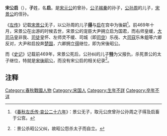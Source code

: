 {{distinguish|微子启}}
{{Emperorcn box
|名稱=宋公启
|姓名=名：启
|廟號=無
|謚號=無
|政權=[[宋国|宋国]]
|出生日期=？
|逝世日期=前469年
|在位=前469年
|年號=無
}}
'''宋公启'''（{{bd|？||前469年||catIdx=Z}}），'''子'''姓，名'''启'''。是[[宋元公|宋元公]]的曾孙，[[公子褍秦|公子褍秦]]的孙子，[[公孙周|公孙周]]的儿子，[[宋景公|宋景公]]的侄孙。

《[[左传|左传]]》记载[[宋景公|宋景公]]无子，以公孙周的儿子'''[[宋後昭公|得]]'''与[[宋公启|启]]在宫中为後嗣<ref>《[[s:春秋左氏传/哀公#哀公二十六年|春秋左氏传·哀公二十六年]]》：景公无子，取元公庶曾孙公孙周之子得及启畜于公宫。</ref>。前469年十月，宋景公在出游的时候去世，宋景公的宠臣大尹拥立启为国君，而右师皇缓，[[大司马|大司马]]皇非我、[[司徒|司徒]]皇怀、左师灵不缓、司城（即[[司空|司空]]）乐茷、大[[司寇|司寇]]乐朱鉏等六卿反对，大尹和启投奔[[楚国|楚国]]，六卿拥立[[宋後昭公|得]]继位，即为宋後昭公。

而《[[史记|史记]]》记载前469年，宋景公死后，公孙纠的儿子'''[[宋昭公_(战国)|特]]'''为父报仇，杀死景公的太子继位，特就是[[宋後昭公|宋後昭公]]，而没有宋公启的相关纪录<ref>{{Wikisource history|史記|038|宋微子世家}}：景公杀昭公父纠，故昭公怨杀太子而自立。</ref>。

==注释==
<div style="font-size:small" class="references-2column"> 
<references />
</div>

{{中国皇帝|伯祖父[[宋景公|宋景公]]|兄[[宋昭公_(戰國)|宋後昭公]]|[[宋国|宋国君主]]|前469年}}
{{宋国君主}}


[[Category:春秋戰國人物|Category:春秋戰國人物]]
[[Category:宋国人|Category:宋国人]]
[[Category:生年不詳|Category:生年不詳]]
[[Category:卒年不详|Category:卒年不详]]